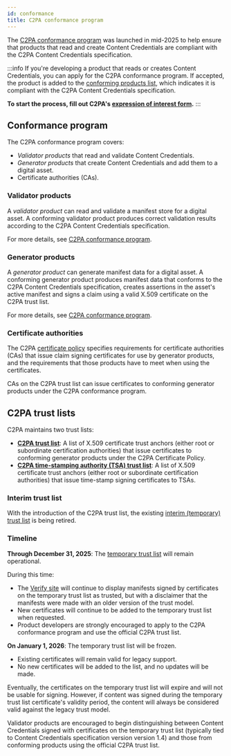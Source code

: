 ```yaml
---
id: conformance
title: C2PA conformance program
---
```


The [C2PA conformance program](https://c2pa.org/conformance) was launched in mid-2025 to help ensure that products that read and create Content Credentials are compliant with the C2PA Content Credentials specification.

:::info
If you're developing a product that reads or creates Content Credentials, you can apply for the C2PA conformance program. If accepted, the product is added to the [conforming products list](https://github.com/c2pa-org/conformance-public/blob/main/conforming-products/conforming-products-list.json#L302), which indicates it is compliant with the C2PA Content Credentials specification.

**To start the process, fill out C2PA's [expression of interest form](https://docs.google.com/forms/d/e/1FAIpQLScERZH5rKfoeSu3y6gGbkllkyeAhmF0G-kXS0eXpb2vR238Rg/viewform).**
:::

## Conformance program

The C2PA conformance program covers:

- _Validator products_ that read and validate Content Credentials.
- _Generator products_ that create Content Credentials and add them to a digital asset.
- Certificate authorities (CAs).

### Validator products

A _validator product_ can read and validate a manifest store for a digital asset.
A conforming validator product produces correct validation results according to the C2PA Content Credentials specification.

For more details, see [C2PA conformance program](https://github.com/c2pa-org/conformance-public/blob/main/docs/current/C2PA%20Conformance%20Program.pdf).

### Generator products

A _generator product_ can generate manifest data for a digital asset. A conforming generator product produces manifest data that conforms to the C2PA Content Credentials specification, creates assertions in the asset's active manifest and signs a claim using a valid X.509 certificate on the C2PA trust list.

For more details, see [C2PA conformance program](https://github.com/c2pa-org/conformance-public/blob/main/docs/current/C2PA%20Conformance%20Program.pdf).

### Certificate authorities

The C2PA [certificate policy](https://github.com/c2pa-org/conformance-public/blob/main/docs/current/C2PA%20Certificate%20Policy.pdf) specifies requirements for certificate authorities (CAs) that issue claim signing certificates for use by generator products, and the requirements that those products have to meet when using the certificates.

CAs on the C2PA trust list can issue certificates to conforming generator products under the C2PA conformance program.

## C2PA trust lists

C2PA maintains two trust lists:

- [**C2PA trust list**](https://github.com/c2pa-org/conformance-public/blob/main/trust-list/C2PA-TRUST-LIST.pem): A list of X.509 certificate trust anchors (either root or subordinate certification authorities) that issue certificates to conforming generator products under the C2PA Certificate Policy.
- [**C2PA time-stamping authority (TSA) trust list**](https://github.com/c2pa-org/conformance-public/blob/main/trust-list/C2PA-TSA-TRUST-LIST.pem): A list of X.509 certificate trust anchors (either root or subordinate certification authorities) that issue time-stamp signing certificates to TSAs.

### Interim trust list

With the introduction of the C2PA trust list, the existing [interim (temporary) trust list](trust-list.mdx) is being retired.

### Timeline

**Through December 31, 2025**: The [temporary trust list](trust-list.mdx) will remain operational.

During this time:

- The [Verify site](https://contentcredentials.org/verify) will continue to display manifests signed by certificates on the temporary trust list as trusted, but with a disclaimer that the manifests were made with an older version of the trust model.
- New certificates will continue to be added to the temporary trust list when requested.
- Product developers are strongly encouraged to apply to the C2PA conformance program and use the official C2PA trust list.

**On January 1, 2026**: The temporary trust list will be frozen.

- Existing certificates will remain valid for legacy support.
- No new certificates will be added to the list, and no updates will be made.

Eventually, the certificates on the temporary trust list will expire and will not be usable for signing. However, if content was signed during the temporary trust list certificate's validity period, the content will always be considered valid against the legacy trust model.

Validator products are encouraged to begin distinguishing between Content Credentials signed with certificates on the temporary trust list (typically tied to Content Credentials specification version version 1.4) and those from conforming products using the official C2PA trust list.
